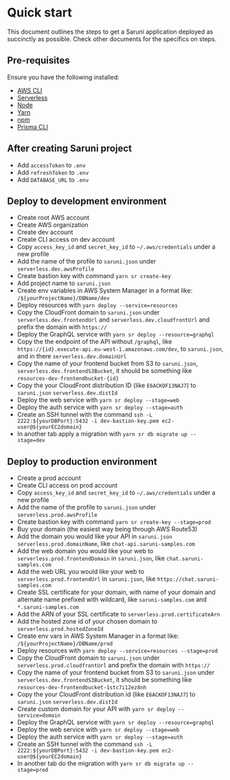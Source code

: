 # Quick start

This document outlines the steps to get a Saruni application deployed as succinctly as possible. Check other documents for the specifics on steps.

## Pre-requisites

Ensure you have the following installed:

- [AWS CLI](https://aws.amazon.com/cli/)
- [Serverless](https://www.serverless.com/framework/docs/getting-started/)
- [Node](https://nodejs.org/en/download/)
- [Yarn](https://classic.yarnpkg.com/en/docs/install/#mac-stable)
- [npm](https://www.npmjs.com/get-npm)
- [Prisma CLI](https://www.prisma.io/docs/reference/tools-and-interfaces/prisma-cli/installation)

## After creating Saruni project

- Add `accessToken` to `.env`
- Add `refreshToken` to `.env`
- Add `DATABASE_URL` to `.env`

## Deploy to development environment

- Create root AWS account
- Create AWS organization
- Create dev account
- Create CLI access on dev account
- Copy `access_key_id` and `secret_key_id` to `~/.aws/credentials` under a new profile
- Add the name of the profile to `saruni.json` under `serverless.dev.awsProfile`
- Create bastion key with command `yarn sr create-key`
- Add project name to `saruni.json`
- Create env variables in AWS System Manager in a format like: `/${yourProjectName}/DBName/dev`
- Deploy resources with `yarn deploy --service=resources`
- Copy the CloudFront domain to `saruni.json` under `serverless.dev.frontendUrl` and `serverless.dev.cloudfrontUrl` and prefix the domain with `https://`
- Deploy the GraphQL service with `yarn sr deploy --resource=graphql`
- Copy the the endpoint of the API without `/graphql`, like `https://{id}.execute-api.eu-west-1.amazonaws.com/dev`, to `saruni.json`, and in there `serverless.dev.domainUrl`
- Copy the name of your frontend bucket from S3 to `saruni.json`, `serverless.dev.frontendS3Bucket`, it should be something like `resources-dev-frontendbucket-{id}`
- Copy the your CloudFront distribution ID (like `E6ACKOF13NAJ7`) to `saruni.json` `serverless.dev.distId`
- Deploy the web service with `yarn sr deploy --stage=web`
- Deploy the auth service with `yarn sr deploy --stage=auth`
- Create an SSH tunnel with the command `ssh -L 2222:${yourDBPort}:5432 -i dev-bastion-key.pem ec2-user@${yourEC2domain}`
- In another tab apply a migration with `yarn sr db migrate up --stage=dev`

## Deploy to production environment

- Create a prod account
- Create CLI access on prod account
- Copy `access_key_id` and `secret_key_id` to `~/.aws/credentials` under a new profile
- Add the name of the profile to `saruni.json` under `serverless.prod.awsProfile`
- Create bastion key with command `yarn sr create-key --stage=prod`
- Buy your domain (the easiest way being through AWS Route53)
- Add the domain you would like your API in `saruni.json` `serverless.prod.domainName`, like `chat-api.saruni-samples.com`
- Add the web domain you would like your web to `serverless.prod.frontendDomain` in `saruni.json`, like `chat.saruni-samples.com`
- Add the web URL you would like your web to `serverless.prod.frontendUrl` in `saruni.json`, like `https://chat.saruni-samples.com`
- Create SSL certificate for your domain, with name of your domain and alternate name prefixed with wildcard, like `saruni-samples.com` and `*.saruni-samples.com`
- Add the ARN of your SSL certificate to `serverless.prod.certificateArn`
- Add the hosted zone id of your chosen domain to `serverless.prod.hostedZoneId`
- Create env vars in AWS System Manager in a format like: `/${yourProjectName}/DBName/prod`
- Deploy resources with `yarn deploy --service=resources --stage=prod`
- Copy the CloudFront domain to `saruni.json` under `serverless.prod.cloudfrontUrl` and prefix the domain with `https://`
- Copy the name of your frontend bucket from S3 to `saruni.json` under `serverless.dev.frontendS3Bucket`, it should be something like `resources-dev-frontendbucket-1stc7i12ez8nh`
- Copy the your CloudFront distribution id (like `E6ACKOF13NAJ7`) to `saruni.json` `serverless.dev.distId`
- Create custom domain for your API with `yarn sr deploy --service=domain`
- Deploy the GraphQL service with `yarn sr deploy --resource=graphql`
- Deploy the web service with `yarn sr deploy --stage=web`
- Deploy the auth service with `yarn sr deploy --stage=auth`
- Create an SSH tunnel with the command `ssh -L 2222:${yourDBPort}:5432 -i dev-bastion-key.pem ec2-user@${yourEC2domain}`
- In another tab do the migration with `yarn sr db migrate up --stage=prod`
